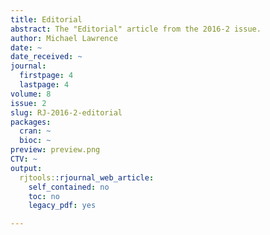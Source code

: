 ```yaml
---
title: Editorial
abstract: The "Editorial" article from the 2016-2 issue.
author: Michael Lawrence
date: ~
date_received: ~
journal:
  firstpage: 4
  lastpage: 4
volume: 8
issue: 2
slug: RJ-2016-2-editorial
packages:
  cran: ~
  bioc: ~
preview: preview.png
CTV: ~
output:
  rjtools::rjournal_web_article:
    self_contained: no
    toc: no
    legacy_pdf: yes

---
```


